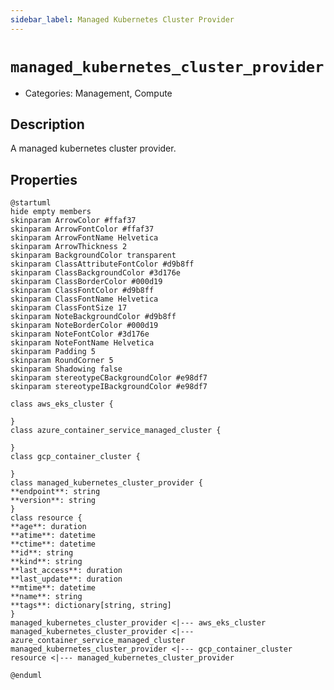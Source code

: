 ```yaml
---
sidebar_label: Managed Kubernetes Cluster Provider
---
```


# `managed_kubernetes_cluster_provider`

- Categories: Management, Compute



## Description
A managed kubernetes cluster provider.

## Properties
<ZoomPanPinch>

```kroki imgType="plantuml" imgAlt="Diagram of Managed Kubernetes Cluster Provider data model"
@startuml
hide empty members
skinparam ArrowColor #ffaf37
skinparam ArrowFontColor #ffaf37
skinparam ArrowFontName Helvetica
skinparam ArrowThickness 2
skinparam BackgroundColor transparent
skinparam ClassAttributeFontColor #d9b8ff
skinparam ClassBackgroundColor #3d176e
skinparam ClassBorderColor #000d19
skinparam ClassFontColor #d9b8ff
skinparam ClassFontName Helvetica
skinparam ClassFontSize 17
skinparam NoteBackgroundColor #d9b8ff
skinparam NoteBorderColor #000d19
skinparam NoteFontColor #3d176e
skinparam NoteFontName Helvetica
skinparam Padding 5
skinparam RoundCorner 5
skinparam Shadowing false
skinparam stereotypeCBackgroundColor #e98df7
skinparam stereotypeIBackgroundColor #e98df7

class aws_eks_cluster {

}
class azure_container_service_managed_cluster {

}
class gcp_container_cluster {

}
class managed_kubernetes_cluster_provider {
**endpoint**: string
**version**: string
}
class resource {
**age**: duration
**atime**: datetime
**ctime**: datetime
**id**: string
**kind**: string
**last_access**: duration
**last_update**: duration
**mtime**: datetime
**name**: string
**tags**: dictionary[string, string]
}
managed_kubernetes_cluster_provider <|--- aws_eks_cluster
managed_kubernetes_cluster_provider <|--- azure_container_service_managed_cluster
managed_kubernetes_cluster_provider <|--- gcp_container_cluster
resource <|--- managed_kubernetes_cluster_provider

@enduml
```

</ZoomPanPinch>




